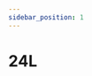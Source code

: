 ```yaml
---
sidebar_position: 1
---
```


# 24L

<Table
  header={['Datum', 'Thema', 'Inhalt']}
  compact
  selectable
  rows={[
    { cells: ['16.08.2021', 'Netzwerke', 'Schichtenmodell'] },
    { cells: ['23.08.2021', 'Netzwerke', 'TCP/IP-Schichtenmodell'] },
    { cells: ['30.08.2021', 'Netzwerke', 'IP-Adresse'] },
    { cells: ['06.09.2021', 'Netzwerke', 'Routing & DNS']},
    { cells: ['13.09.2021', 'Netzwerke', 'World Wide Web & Workshop'] },
    { cells: ['20.09.2021', 'Netzwerke', 'Test'], type: 'test' },
    { cells: ['27.09.2021', 'Umweltwoche', ''], type: 'holiday' },
    { cells: ['04.10.2021', 'Herbstferien', ''], type: 'holiday' },
    { cells: ['11.10.2021', 'Herbstferien', ''], type: 'holiday' },
    { cells: ['18.10.2021', 'Herbstferien', ''], type: 'holiday' },
    { cells: ['25.10.2021', 'Kryptologie', ''] },
    { cells: ['01.11.2021', 'Kryptologie', ''] },
    { cells: ['08.11.2021', 'Kryptologie', ''] },
    { cells: ['15.11.2021', 'Kryptologie', ''] },
    { cells: ['22.11.2021', 'Kryptologie', ''] },
    { cells: ['29.11.2021', 'Kryptologie', 'Sichere Passwörter'] },
    { cells: ['06.12.2021', 'Kryptologie', 'Test'], type: 'test' },
    { cells: ['13.12.2021', 'Datenbanken', ''] },
    { cells: ['20.12.2021', 'Winterferien', ''], type: 'holiday' },
    { cells: ['27.12.2021', 'Winterferien', ''], type: 'holiday' },
    { cells: ['03.01.2022', 'Winterferien', ''], type: 'holiday' },
    { cells: ['10.01.2022', 'Datenbanken', ''] },
    { cells: ['17.01.2022', 'Datenbanken', ''] },
    { cells: ['19.01.2022', 'Notenschluss', ''], type: 'event' },
    { cells: ['24.01.2022', 'Datenbanken', ''] }
  ]}
/>
